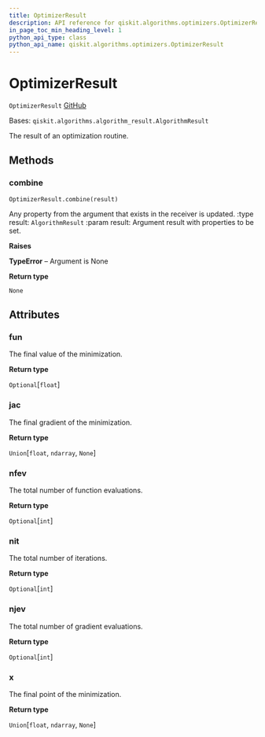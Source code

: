 ```yaml
---
title: OptimizerResult
description: API reference for qiskit.algorithms.optimizers.OptimizerResult
in_page_toc_min_heading_level: 1
python_api_type: class
python_api_name: qiskit.algorithms.optimizers.OptimizerResult
---
```


# OptimizerResult

<span id="qiskit.algorithms.optimizers.OptimizerResult" />

`OptimizerResult` [GitHub](https://github.com/qiskit/qiskit/tree/stable/0.23/qiskit/algorithms/optimizers/optimizer.py "view source code")

Bases: `qiskit.algorithms.algorithm_result.AlgorithmResult`

The result of an optimization routine.

## Methods

### combine

<span id="qiskit.algorithms.optimizers.OptimizerResult.combine" />

`OptimizerResult.combine(result)`

Any property from the argument that exists in the receiver is updated. :type result: `AlgorithmResult` :param result: Argument result with properties to be set.

**Raises**

**TypeError** – Argument is None

**Return type**

`None`

## Attributes

<span id="qiskit.algorithms.optimizers.OptimizerResult.fun" />

### fun

The final value of the minimization.

**Return type**

`Optional`\[`float`]

<span id="qiskit.algorithms.optimizers.OptimizerResult.jac" />

### jac

The final gradient of the minimization.

**Return type**

`Union`\[`float`, `ndarray`, `None`]

<span id="qiskit.algorithms.optimizers.OptimizerResult.nfev" />

### nfev

The total number of function evaluations.

**Return type**

`Optional`\[`int`]

<span id="qiskit.algorithms.optimizers.OptimizerResult.nit" />

### nit

The total number of iterations.

**Return type**

`Optional`\[`int`]

<span id="qiskit.algorithms.optimizers.OptimizerResult.njev" />

### njev

The total number of gradient evaluations.

**Return type**

`Optional`\[`int`]

<span id="qiskit.algorithms.optimizers.OptimizerResult.x" />

### x

The final point of the minimization.

**Return type**

`Union`\[`float`, `ndarray`, `None`]

